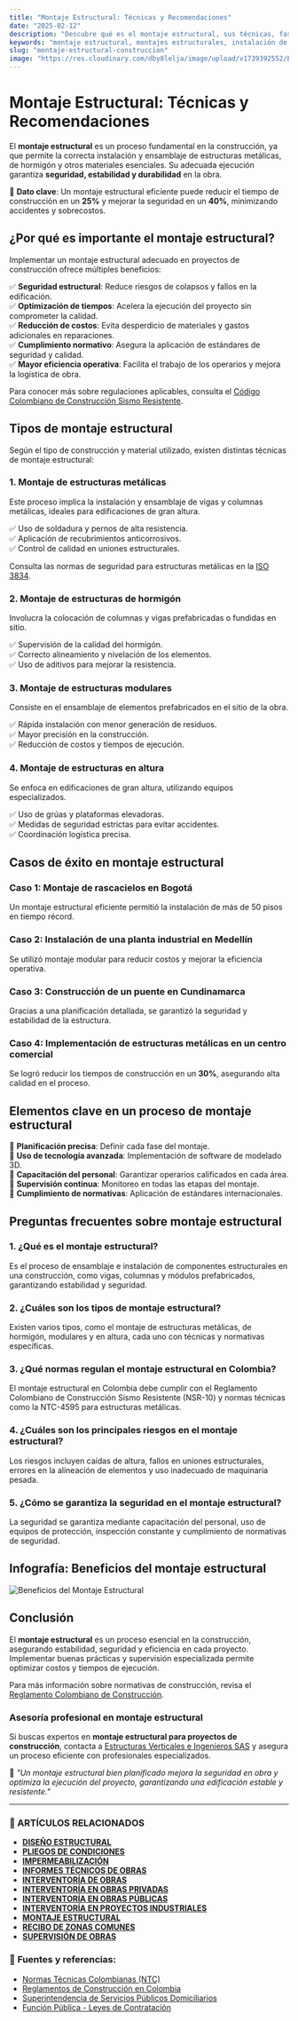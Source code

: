 ```yaml
---
title: "Montaje Estructural: Técnicas y Recomendaciones"
date: "2025-02-12"
description: "Descubre qué es el montaje estructural, sus técnicas, fases y recomendaciones clave para garantizar una construcción segura y eficiente."
keywords: "montaje estructural, montajes estructurales, instalación de estructuras metálicas, estructuras de hormigón, ensamblaje de estructuras, construcción de estructuras, montaje de vigas y columnas, técnicas de montaje, seguridad en estructuras, planificación de montaje, montaje estructural en Bogotá, Ibagué y Girardot"
slug: "montaje-estructural-construccion"
image: "https://res.cloudinary.com/dby8lelja/image/upload/v1739392552/Estructuras%20Verticales%20e%20Ingenieros%20SAS/Imagenes%20Blog/Montaje_estructural_umbdwo.webp"
---
```


# Montaje Estructural: Técnicas y Recomendaciones

El **montaje estructural** es un proceso fundamental en la construcción, ya que permite la correcta instalación y ensamblaje de estructuras metálicas, de hormigón y otros materiales esenciales. Su adecuada ejecución garantiza **seguridad, estabilidad y durabilidad** en la obra.  

📌 **Dato clave**: Un montaje estructural eficiente puede reducir el tiempo de construcción en un **25%** y mejorar la seguridad en un **40%**, minimizando accidentes y sobrecostos.  

## ¿Por qué es importante el montaje estructural?

Implementar un montaje estructural adecuado en proyectos de construcción ofrece múltiples beneficios:

✅ **Seguridad estructural**: Reduce riesgos de colapsos y fallos en la edificación.  
✅ **Optimización de tiempos**: Acelera la ejecución del proyecto sin comprometer la calidad.  
✅ **Reducción de costos**: Evita desperdicio de materiales y gastos adicionales en reparaciones.  
✅ **Cumplimiento normativo**: Asegura la aplicación de estándares de seguridad y calidad.  
✅ **Mayor eficiencia operativa**: Facilita el trabajo de los operarios y mejora la logística de obra.  

Para conocer más sobre regulaciones aplicables, consulta el [Código Colombiano de Construcción Sismo Resistente](https://www.minvivienda.gov.co/).  

## Tipos de montaje estructural

Según el tipo de construcción y material utilizado, existen distintas técnicas de montaje estructural:

### 1. Montaje de estructuras metálicas  
Este proceso implica la instalación y ensamblaje de vigas y columnas metálicas, ideales para edificaciones de gran altura.

✅ Uso de soldadura y pernos de alta resistencia.  
✅ Aplicación de recubrimientos anticorrosivos.  
✅ Control de calidad en uniones estructurales.  

Consulta las normas de seguridad para estructuras metálicas en la [ISO 3834](https://www.iso.org/standard/34409.html).  

### 2. Montaje de estructuras de hormigón  
Involucra la colocación de columnas y vigas prefabricadas o fundidas en sitio.

✅ Supervisión de la calidad del hormigón.  
✅ Correcto alineamiento y nivelación de los elementos.  
✅ Uso de aditivos para mejorar la resistencia.  

### 3. Montaje de estructuras modulares  
Consiste en el ensamblaje de elementos prefabricados en el sitio de la obra.

✅ Rápida instalación con menor generación de residuos.  
✅ Mayor precisión en la construcción.  
✅ Reducción de costos y tiempos de ejecución.  

### 4. Montaje de estructuras en altura  
Se enfoca en edificaciones de gran altura, utilizando equipos especializados.

✅ Uso de grúas y plataformas elevadoras.  
✅ Medidas de seguridad estrictas para evitar accidentes.  
✅ Coordinación logística precisa.  

## Casos de éxito en montaje estructural

### Caso 1: Montaje de rascacielos en Bogotá  
Un montaje estructural eficiente permitió la instalación de más de 50 pisos en tiempo récord.  

### Caso 2: Instalación de una planta industrial en Medellín  
Se utilizó montaje modular para reducir costos y mejorar la eficiencia operativa.  

### Caso 3: Construcción de un puente en Cundinamarca  
Gracias a una planificación detallada, se garantizó la seguridad y estabilidad de la estructura.  

### Caso 4: Implementación de estructuras metálicas en un centro comercial  
Se logró reducir los tiempos de construcción en un **30%**, asegurando alta calidad en el proceso.  

## Elementos clave en un proceso de montaje estructural

📌 **Planificación precisa**: Definir cada fase del montaje.  
📌 **Uso de tecnología avanzada**: Implementación de software de modelado 3D.  
📌 **Capacitación del personal**: Garantizar operarios calificados en cada área.  
📌 **Supervisión continua**: Monitoreo en todas las etapas del montaje.  
📌 **Cumplimiento de normativas**: Aplicación de estándares internacionales.  

## Preguntas frecuentes sobre montaje estructural

### 1. ¿Qué es el montaje estructural?  
Es el proceso de ensamblaje e instalación de componentes estructurales en una construcción, como vigas, columnas y módulos prefabricados, garantizando estabilidad y seguridad.  

### 2. ¿Cuáles son los tipos de montaje estructural?  
Existen varios tipos, como el montaje de estructuras metálicas, de hormigón, modulares y en altura, cada uno con técnicas y normativas específicas.  

### 3. ¿Qué normas regulan el montaje estructural en Colombia?  
El montaje estructural en Colombia debe cumplir con el Reglamento Colombiano de Construcción Sismo Resistente (NSR-10) y normas técnicas como la NTC-4595 para estructuras metálicas.  

### 4. ¿Cuáles son los principales riesgos en el montaje estructural?  
Los riesgos incluyen caídas de altura, fallos en uniones estructurales, errores en la alineación de elementos y uso inadecuado de maquinaria pesada.  

### 5. ¿Cómo se garantiza la seguridad en el montaje estructural?  
La seguridad se garantiza mediante capacitación del personal, uso de equipos de protección, inspección constante y cumplimiento de normativas de seguridad.  

## Infografía: Beneficios del montaje estructural  

![Beneficios del Montaje Estructural](https://res.cloudinary.com/dby8lelja/image/upload/v1739583541/Estructuras%20Verticales%20e%20Ingenieros%20SAS/Imagenes%20Blog/montaje_estructural_info_rhgnol.webp)  

## Conclusión

El **montaje estructural** es un proceso esencial en la construcción, asegurando estabilidad, seguridad y eficiencia en cada proyecto. Implementar buenas prácticas y supervisión especializada permite optimizar costos y tiempos de ejecución.  

Para más información sobre normativas de construcción, revisa el [Reglamento Colombiano de Construcción](https://www.minvivienda.gov.co/).  

### Asesoría profesional en montaje estructural  

Si buscas expertos en **montaje estructural para proyectos de construcción**, contacta a [Estructuras Verticales e Ingenieros SAS](https://www.estructurasverticales.com/) y asegura un proceso eficiente con profesionales especializados.  

📢 *"Un montaje estructural bien planificado mejora la seguridad en obra y optimiza la ejecución del proyecto, garantizando una edificación estable y resistente."*

---  

### 📌 ARTÍCULOS RELACIONADOS  

- **[DISEÑO ESTRUCTURAL](https://www.estructurasverticales.com/blog/diseno-estructural-construccion)**  
- **[PLIEGOS DE CONDICIONES](https://www.estructurasverticales.com/blog/elaboracion-pliegos-condiciones)**  
- **[IMPERMEABILIZACIÓN](https://www.estructurasverticales.com/blog/impermeabilizacion-construccion)**  
- **[INFORMES TÉCNICOS DE OBRAS](https://www.estructurasverticales.com/blog/informes-tecnicos-obras)**  
- **[INTERVENTORÍA DE OBRAS](https://www.estructurasverticales.com/blog/interventoria-obras-colombia)**  
- **[INTERVENTORÍA EN OBRAS PRIVADAS](https://www.estructurasverticales.com/blog/interventoria-obras-privadas)**  
- **[INTERVENTORÍA EN OBRAS PÚBLICAS](https://www.estructurasverticales.com/blog/interventoria-obras-publicas)**  
- **[INTERVENTORÍA EN PROYECTOS INDUSTRIALES](https://www.estructurasverticales.com/blog/interventoria-proyectos-industriales)**  
- **[MONTAJE ESTRUCTURAL](https://www.estructurasverticales.com/blog/montaje-estructural-construccion)**  
- **[RECIBO DE ZONAS COMUNES](https://www.estructurasverticales.com/blog/recibo-zonas-comunes-ph)**  
- **[SUPERVISIÓN DE OBRAS](https://www.estructurasverticales.com/blog/supervision-obras-construccion)**  

### 🔗 **Fuentes y referencias:**  

- [Normas Técnicas Colombianas (NTC)](https://www.icontec.org/)  
- [Reglamentos de Construcción en Colombia](https://www.minvivienda.gov.co/)  
- [Superintendencia de Servicios Públicos Domiciliarios](https://www.superservicios.gov.co/)  
- [Función Pública - Leyes de Contratación](https://www.funcionpublica.gov.co/)  

